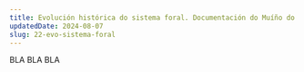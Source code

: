 ---
title: Evolución histórica do sistema foral. Documentación do Muíño do rato.
updatedDate: 2024-08-07
slug: 22-evo-sistema-foral
---

BLA BLA BLA
